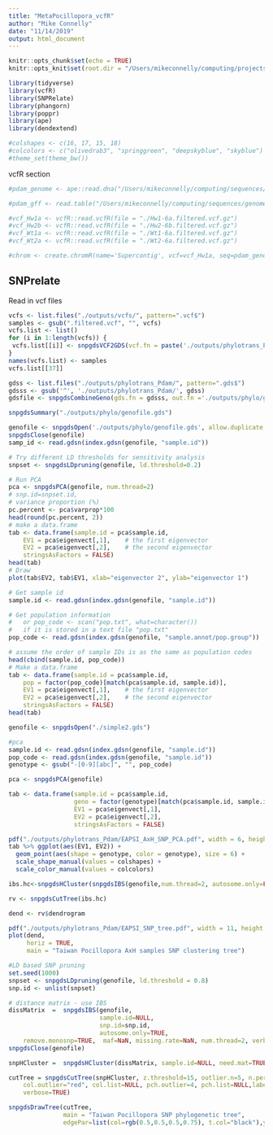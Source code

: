 ```yaml
---
title: "MetaPocillopora_vcfR"
author: "Mike Connelly"
date: "11/14/2019"
output: html_document
---
```


```r
knitr::opts_chunk$set(echo = TRUE)
knitr::opts_knit$set(root.dir = "/Users/mikeconnelly/computing/projects/pocillopora_meta/")
```
```r
library(tidyverse)
library(vcfR)
library(SNPRelate)
library(phangorn)
library(poppr)
library(ape)
library(dendextend)
```
```r
#colshapes <- c(16, 17, 15, 18)
#colcolors <- c("olivedrab3", "springgreen", "deepskyblue", "skyblue")
#theme_set(theme_bw())
```

vcfR section
```r
#pdam_genome <- ape::read.dna("/Users/mikeconnelly/computing/sequences/genomes/coral/pocillopora/pdam/pdam_genome.fasta", format = "fasta")
```
```r
#pdam_gff <- read.table("/Users/mikeconnelly/computing/sequences/genomes/coral/pocillopora/pdam/pdam_genome.gff", sep="\t", quote="")
```
```r
#vcf_Hw1a <- vcfR::read.vcfR(file = "./Hw1-6a.filtered.vcf.gz")
#vcf_Hw2b <- vcfR::read.vcfR(file = "./Hw2-6b.filtered.vcf.gz")
#vcf_Wt1a <- vcfR::read.vcfR(file = "./Wt1-6a.filtered.vcf.gz")
#vcf_Wt2a <- vcfR::read.vcfR(file = "./Wt2-6a.filtered.vcf.gz")
```
```r
#chrom <- create.chromR(name='Supercontig', vcf=vcf_Hw1a, seq=pdam_genome, ann=pdam_gff)
```

## SNPrelate
Read in vcf files 
```r
vcfs <- list.files("./outputs/vcfs/", pattern=".vcf$")
samples <- gsub(".filtered.vcf", "", vcfs)
vcfs.list <- list()
for (i in 1:length(vcfs)) {
 vcfs.list[[i]] <- snpgdsVCF2GDS(vcf.fn = paste('./outputs/phylotrans_Pdam/', vcfs[i], sep = ''), out.fn = paste('./outputs/phylotrans_Pdam/', vcfs[i], '.gds', sep = ''), method = "biallelic.only")
}
names(vcfs.list) <- samples
vcfs.list[[37]]
```

```r
gdss <- list.files("./outputs/phylotrans_Pdam/", pattern=".gds$")
gdsss <- gsub('^', './outputs/phylotrans_Pdam/', gdss)
gdsfile <- snpgdsCombineGeno(gds.fn = gdsss, out.fn ='./outputs/phylo/genofile.gds', method = "position", verbose = TRUE)
```
```r
snpgdsSummary("./outputs/phylo/genofile.gds")
```
```r
genofile <- snpgdsOpen('./outputs/phylo/genofile.gds', allow.duplicate = TRUE)
snpgdsClose(genofile)
samp_id <- read.gdsn(index.gdsn(genofile, "sample.id"))
```
```r
# Try different LD thresholds for sensitivity analysis
snpset <- snpgdsLDpruning(genofile, ld.threshold=0.2)
```
```r
# Run PCA
pca <- snpgdsPCA(genofile, num.thread=2)
# snp.id=snpset.id,
# variance proportion (%)
pc.percent <- pca$varprop*100
head(round(pc.percent, 2))
# make a data.frame
tab <- data.frame(sample.id = pca$sample.id,
    EV1 = pca$eigenvect[,1],    # the first eigenvector
    EV2 = pca$eigenvect[,2],    # the second eigenvector
    stringsAsFactors = FALSE)
head(tab)
# Draw
plot(tab$EV2, tab$EV1, xlab="eigenvector 2", ylab="eigenvector 1")
```
```r
# Get sample id
sample.id <- read.gdsn(index.gdsn(genofile, "sample.id"))

# Get population information
#   or pop_code <- scan("pop.txt", what=character())
#   if it is stored in a text file "pop.txt"
pop_code <- read.gdsn(index.gdsn(genofile, "sample.annot/pop.group"))

# assume the order of sample IDs is as the same as population codes
head(cbind(sample.id, pop_code))
# Make a data.frame
tab <- data.frame(sample.id = pca$sample.id,
    pop = factor(pop_code)[match(pca$sample.id, sample.id)],
    EV1 = pca$eigenvect[,1],    # the first eigenvector
    EV2 = pca$eigenvect[,2],    # the second eigenvector
    stringsAsFactors = FALSE)
head(tab)
```
```r
genofile <- snpgdsOpen("./simple2.gds")
```
```r
#pca
sample.id <- read.gdsn(index.gdsn(genofile, "sample.id"))
pop_code <- read.gdsn(index.gdsn(genofile, "sample.id"))
genotype <- gsub("-[0-9][abc]", "", pop_code)

pca <- snpgdsPCA(genofile)

tab <- data.frame(sample.id = pca$sample.id,
                  geno = factor(genotype)[match(pca$sample.id, sample.id)],
                  EV1 = pca$eigenvect[,1],
                  EV2 = pca$eigenvect[,2],
                  stringsAsFactors = FALSE)
```
```r
pdf("./outputs/phylotrans_Pdam/EAPSI_AxH_SNP_PCA.pdf", width = 6, height = 6)
tab %>% ggplot(aes(EV1, EV2)) +
  geom_point(aes(shape = genotype, color = genotype), size = 6) + 
  scale_shape_manual(values = colshapes) + 
  scale_color_manual(values = colcolors)
```
```r
ibs.hc<-snpgdsHCluster(snpgdsIBS(genofile,num.thread=2, autosome.only=FALSE))
```
```r
rv <- snpgdsCutTree(ibs.hc)
```
```r
dend <- rv$dendrogram
```

```r
pdf("./outputs/phylotrans_Pdam/EAPSI_SNP_tree.pdf", width = 11, height = 8.5)
plot(dend,
     horiz = TRUE,
     main = "Taiwan Pocillopora AxH samples SNP clustering tree")
```

```r
#LD based SNP pruning
set.seed(1000)
snpset <- snpgdsLDpruning(genofile, ld.threshold = 0.8)
snp.id <- unlist(snpset)

# distance matrix - use IBS
dissMatrix  =  snpgdsIBS(genofile,
                         sample.id=NULL,
                         snp.id=snp.id,
                         autosome.only=TRUE, 
    remove.monosnp=TRUE,  maf=NaN, missing.rate=NaN, num.thread=2, verbose=TRUE)
snpgdsClose(genofile)

snpHCluster =  snpgdsHCluster(dissMatrix, sample.id=NULL, need.mat=TRUE, hang=0.01)

cutTree = snpgdsCutTree(snpHCluster, z.threshold=15, outlier.n=5, n.perm = 5000, samp.group=NULL, 
    col.outlier="red", col.list=NULL, pch.outlier=4, pch.list=NULL,label.H=FALSE, label.Z=TRUE, 
    verbose=TRUE)

snpgdsDrawTree(cutTree,
               main = "Taiwan Pocillopora SNP phylogenetic tree",
               edgePar=list(col=rgb(0.5,0.5,0.5,0.75), t.col="black"),y.label.kinship=T,leaflab="perpendicular")
```
